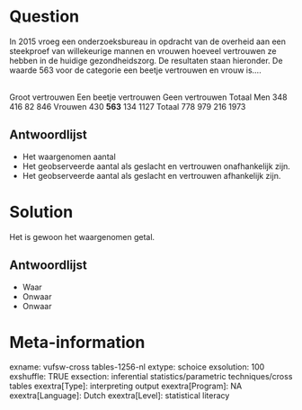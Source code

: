 Question
========
In 2015 vroeg een onderzoeksbureau in opdracht van de overheid aan een steekproef van willekeurige mannen en vrouwen hoeveel vertrouwen ze hebben in de huidige gezondheidszorg. De resultaten staan hieronder. De waarde 563 voor de categorie een beetje vertrouwen en vrouw is....  
  

<tabel> <colgroep> <col style="width: 20%" /> <col style="width: 20%" /> <col style="width: 20%" /> <col style="width: 20%" /> <col style="width: 20%" /> </colgroep> <tbody> <tr class="odd"> <td class="tvcss_2"><br /> </td> <td class="tvcss_3">Groot vertrouwen</td> <td class="tvcss_4">Een beetje vertrouwen</td> <td class="tvcss_5">Geen vertrouwen</td> <td>Totaal</td> </tr> <tr class="even"> <td class="tvcss_2">Men</td> <td class="tvcss_3">348</td> <td class="tvcss_4">416</td> <td class="tvcss_5">82</td> <td>846</td> </tr> <tr class="odd"> <td class="tvcss_2">Vrouwen</td> <td class="tvcss_3">430</td> <td class="tvcss_4"><strong>563</strong></td> <td class="tvcss_5">134</td> <td>1127</td> </tr> <tr class="even"> <td class="tvcss_2">Totaal</td> <td class="tvcss_3">778</td> <td class="tvcss_4">979</td> <td class="tvcss_5">216</td> <td>1973</td> </tr> </tbody> </table>

Antwoordlijst
----------
* Het waargenomen aantal
* Het geobserveerde aantal als geslacht en vertrouwen onafhankelijk zijn.
* Het geobserveerde aantal als geslacht en vertrouwen afhankelijk zijn.

Solution
========

Het is gewoon het waargenomen getal.

Antwoordlijst
----------
* Waar
* Onwaar
* Onwaar

Meta-information
================
exname: vufsw-cross tables-1256-nl
extype: schoice
exsolution: 100
exshuffle: TRUE
exsection: inferential statistics/parametric techniques/cross tables
exextra[Type]: interpreting output
exextra[Program]: NA
exextra[Language]: Dutch
exextra[Level]: statistical literacy

